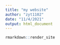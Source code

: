 ```yaml
---
title: "my website"
author: "zyt1102"
date: "11/4/2021"
output: html_document
---
```

```r
rmarkdown::render_site
```

